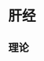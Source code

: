 = 肝经 =

== 理论 ==
{{{class="brush:text"
凌晨1:00~3:00【肝经，愉快入眠佳】

《丑时》血气流注于肝，称为「足厥阴肝经」，本经有疏利三焦，通调水道的作用，且由于肝胆互为表里，相互影响，
休息才能使血回流滋养肝，否则就不利肝脏排毒功能。肝经具有调节全身的血液疏导全身，使气血调和，宜在精神愉快下入眠，
以免过度压抑致气血不畅。

关键点——大腿根部
摩擦大腿根部至发热，能促进肝脏造血和排毒。为避免皮肤受损，建议在润肤露或沐浴露的滋润下进行。
}}}

{{http:pic/肝经图.jpg}}
